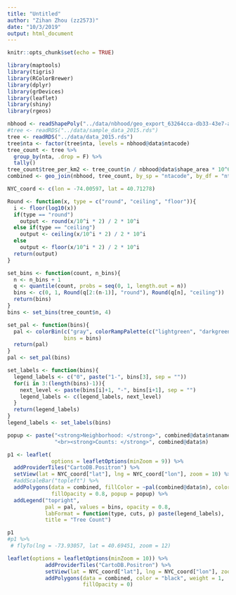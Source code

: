 ```yaml
---
title: "Untitled"
author: "Zihan Zhou (zz2573)"
date: "10/3/2019"
output: html_document
---
```


```r
knitr::opts_chunk$set(echo = TRUE)
```

```r
library(maptools)
library(tigris)
library(RColorBrewer)
library(dplyr)
library(grDevices)
library(leaflet)
library(shiny)
library(rgeos)
```

```r
nbhood <- readShapePoly("../data/nbhood/geo_export_63264cca-db33-43e7-ac15-9019c83788c0.shp")
#tree <- readRDS("../data/sample_data_2015.rds")
tree <- readRDS("../data/data_2015.rds")
tree$nta <- factor(tree$nta, levels = nbhood@data$ntacode)
tree_count <- tree %>%
  group_by(nta, .drop = F) %>%
  tally()
tree_count$tree_per_km2 <- tree_count$n / nbhood@data$shape_area * 10^6
combined <- geo_join(nbhood, tree_count, by_sp = "ntacode", by_df = "nta")
```

```r
NYC_coord <- c(lon = -74.00597, lat = 40.71278)

Round <- function(x, type = c("round", "ceiling", "floor")){
  i <- floor(log10(x))
  if(type == "round")
    output <- round(x/10^i * 2) / 2 * 10^i
  else if(type == "ceiling")
    output <- ceiling(x/10^i * 2) / 2 * 10^i
  else
    output <- floor(x/10^i * 2) / 2 * 10^i
  return(output)
}

set_bins <- function(count, n_bins){
  n <- n_bins + 1
  q <- quantile(count, probs = seq(0, 1, length.out = n))
  bins <- c(0, 1, Round(q[2:(n-1)], "round"), Round(q[n], "ceiling"))
  return(bins)
}
bins <- set_bins(tree_count$n, 4)

set_pal <- function(bins){
  pal <- colorBin(c("gray", colorRampPalette(c("lightgreen", "darkgreen"))(length(bins) - 2)), 
                  bins = bins)
  return(pal)
}
pal <- set_pal(bins)

set_labels <- function(bins){
  legend_labels <- c("0", paste("1-", bins[3], sep = ""))
  for(i in 3:(length(bins)-1)){
    next_level <- paste(bins[i]+1, "-", bins[i+1], sep = "")
    legend_labels <- c(legend_labels, next_level)
  }
  return(legend_labels)
}
legend_labels <- set_labels(bins)

popup <- paste("<strong>Neighborhood: </strong>", combined@data$ntaname,
               "<br><strong>Counts: </strong>", combined@data$n)

p1 <- leaflet( 
              options = leafletOptions(minZoom = 9)) %>%
  addProviderTiles("CartoDB.Positron") %>%
  setView(lat = NYC_coord["lat"], lng = NYC_coord["lon"], zoom = 10) %>%
  #addScaleBar("topleft") %>%
  addPolygons(data = combined, fillColor = ~pal(combined@data$n), color = "black", weight = 1, 
              fillOpacity = 0.8, popup = popup) %>%
  addLegend("topright",
            pal = pal, values = bins, opacity = 0.8, 
            labFormat = function(type, cuts, p) paste(legend_labels),
            title = "Tree Count")

p1
#p1 %>%
 # flyTo(lng = -73.93057, lat = 40.69451, zoom = 12)
```

```r
leaflet(options = leafletOptions(minZoom = 10)) %>%
            addProviderTiles("CartoDB.Positron") %>%
            setView(lat = NYC_coord["lat"], lng = NYC_coord["lon"], zoom = 10) %>%
            addPolygons(data = combined, color = "black", weight = 1, 
                        fillOpacity = 0)
```


